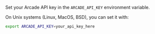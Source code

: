 Set your Arcade API key in the `ARCADE_API_KEY` environment variable.

On Unix systems (Linux, MacOS, BSD), you can set it with:

```bash
export ARCADE_API_KEY=your_api_key_here
```
